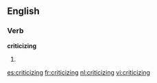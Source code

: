 ==English==

===Verb===
'''criticizing'''

# {{present participle of|[[criticize]]}}

[[es:criticizing]]
[[fr:criticizing]]
[[nl:criticizing]]
[[vi:criticizing]]
